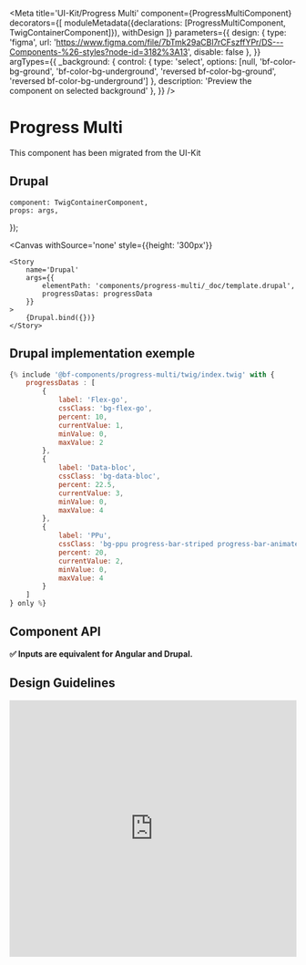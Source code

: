 
<Meta
    title='UI-Kit/Progress Multi'
    component={ProgressMultiComponent}
    decorators={[
        moduleMetadata({declarations: [ProgressMultiComponent, TwigContainerComponent]}),
        withDesign
    ]}
    parameters={{
        design: {
            type: 'figma',
            url: 'https://www.figma.com/file/7bTmk29aCBl7rCFszffYPr/DS---Components-%26-styles?node-id=3182%3A13',
            disable: false
        },
    }}
    argTypes={{
        _background: {
            control: {
                type: 'select',
                options: [null, 'bf-color-bg-ground', 'bf-color-bg-underground', 'reversed bf-color-bg-ground', 'reversed bf-color-bg-underground']
            },
            description: 'Preview the component on selected background'
        },
    }}
/>

# Progress Multi

This component has been migrated from the UI-Kit

## Drupal

    component: TwigContainerComponent,
    props: args,
});

<Canvas
    withSource='none'
    style={{height: '300px'}}
>
    <Story
        name='Drupal'
        args={{
            elementPath: 'components/progress-multi/_doc/template.drupal',
            progressDatas: progressData
        }}
    >
        {Drupal.bind({})}
    </Story>
</Canvas>


## Drupal implementation exemple

```jsx
{% include '@bf-components/progress-multi/twig/index.twig' with {
    progressDatas : [
        {
            label: 'Flex-go',
            cssClass: 'bg-flex-go',
            percent: 10,
            currentValue: 1,
            minValue: 0,
            maxValue: 2
        },
        {
            label: 'Data-bloc',
            cssClass: 'bg-data-bloc',
            percent: 22.5,
            currentValue: 3,
            minValue: 0,
            maxValue: 4
        },
        {
            label: 'PPu',
            cssClass: 'bg-ppu progress-bar-striped progress-bar-animated',
            percent: 20,
            currentValue: 2,
            minValue: 0,
            maxValue: 4
        }
    ]
} only %}
```

## Component API

**✅ Inputs are equivalent for Angular and Drupal.**

<Props of={ProgressMultiComponent}/>


## Design Guidelines

<iframe width='100%' height='450'
        src='https://www.figma.com/embed?embed_host=share&url=https%3A%2F%2Fwww.figma.com%2Ffile%2F7bTmk29aCBl7rCFszffYPr%2FDS---Components-%2526-styles%3Fnode-id%3D3182%253A13'
        frameBorder='0' allowFullScreen></iframe>